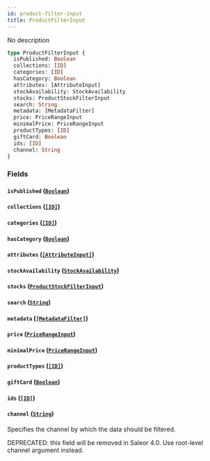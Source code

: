 ```yaml
---
id: product-filter-input
title: ProductFilterInput
---
```


No description

```graphql
type ProductFilterInput {
  isPublished: Boolean
  collections: [ID]
  categories: [ID]
  hasCategory: Boolean
  attributes: [AttributeInput]
  stockAvailability: StockAvailability
  stocks: ProductStockFilterInput
  search: String
  metadata: [MetadataFilter]
  price: PriceRangeInput
  minimalPrice: PriceRangeInput
  productTypes: [ID]
  giftCard: Boolean
  ids: [ID]
  channel: String
}
```

### Fields

#### `isPublished` ([`Boolean`](/docs/developer/api-reference/scalars/boolean))

#### `collections` ([`[ID]`](/docs/developer/api-reference/scalars/id))

#### `categories` ([`[ID]`](/docs/developer/api-reference/scalars/id))

#### `hasCategory` ([`Boolean`](/docs/developer/api-reference/scalars/boolean))

#### `attributes` ([`[AttributeInput]`](/docs/developer/api-reference/inputs/attribute-input))

#### `stockAvailability` ([`StockAvailability`](/docs/developer/api-reference/enums/stock-availability))

#### `stocks` ([`ProductStockFilterInput`](/docs/developer/api-reference/inputs/product-stock-filter-input))

#### `search` ([`String`](/docs/developer/api-reference/scalars/string))

#### `metadata` ([`[MetadataFilter]`](/docs/developer/api-reference/inputs/metadata-filter))

#### `price` ([`PriceRangeInput`](/docs/developer/api-reference/inputs/price-range-input))

#### `minimalPrice` ([`PriceRangeInput`](/docs/developer/api-reference/inputs/price-range-input))

#### `productTypes` ([`[ID]`](/docs/developer/api-reference/scalars/id))

#### `giftCard` ([`Boolean`](/docs/developer/api-reference/scalars/boolean))

#### `ids` ([`[ID]`](/docs/developer/api-reference/scalars/id))

#### `channel` ([`String`](/docs/developer/api-reference/scalars/string))

Specifies the channel by which the data should be filtered.

DEPRECATED: this field will be removed in Saleor 4.0. Use root-level channel argument instead.
